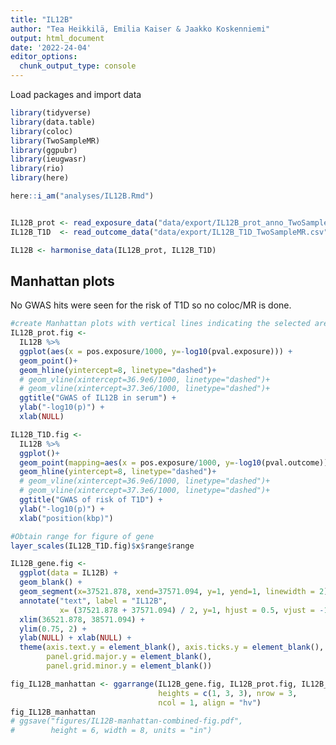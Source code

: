 ---
title: "IL12B"
author: "Tea Heikkilä, Emilia Kaiser & Jaakko Koskenniemi"
output: html_document
date: '2022-24-04'
editor_options:
  chunk_output_type: console
---

Load packages and import data
```{r}
library(tidyverse)
library(data.table)
library(coloc)
library(TwoSampleMR)
library(ggpubr)
library(ieugwasr)
library(rio)
library(here)

here::i_am("analyses/IL12B.Rmd")


IL12B_prot <- read_exposure_data("data/export/IL12B_prot_anno_TwoSampleMR.csv", sep=",")
IL12B_T1D  <- read_outcome_data("data/export/IL12B_T1D_TwoSampleMR.csv", sep=",")

IL12B <- harmonise_data(IL12B_prot, IL12B_T1D)

```

## Manhattan plots

No GWAS hits were seen for the risk of T1D so no coloc/MR is done.

```{r}
#create Manhattan plots with vertical lines indicating the selected area (see below 2.4)
IL12B_prot.fig <-
  IL12B %>%
  ggplot(aes(x = pos.exposure/1000, y=-log10(pval.exposure))) +
  geom_point()+
  geom_hline(yintercept=8, linetype="dashed")+
  # geom_vline(xintercept=36.9e6/1000, linetype="dashed")+
  # geom_vline(xintercept=37.3e6/1000, linetype="dashed")+
  ggtitle("GWAS of IL12B in serum") +
  ylab("-log10(p)") +
  xlab(NULL)

IL12B_T1D.fig <-
  IL12B %>%
  ggplot()+
  geom_point(mapping=aes(x = pos.exposure/1000, y=-log10(pval.outcome))) +
  geom_hline(yintercept=8, linetype="dashed")+
  # geom_vline(xintercept=36.9e6/1000, linetype="dashed")+
  # geom_vline(xintercept=37.3e6/1000, linetype="dashed")+
  ggtitle("GWAS of risk of T1D") +
  ylab("-log10(p)") +
  xlab("position(kbp)")

#Obtain range for figure of gene
layer_scales(IL12B_T1D.fig)$x$range$range

IL12B_gene.fig <-
  ggplot(data = IL12B) +
  geom_blank() +
  geom_segment(x=37521.878, xend=37571.094, y=1, yend=1, linewidth = 2) +
  annotate("text", label = "IL12B",
           x= (37521.878 + 37571.094) / 2, y=1, hjust = 0.5, vjust = -1) +
  xlim(36521.878, 38571.094) +
  ylim(0.75, 2) +
  ylab(NULL) + xlab(NULL) +
  theme(axis.text.y = element_blank(), axis.ticks.y = element_blank(),
        panel.grid.major.y = element_blank(),
        panel.grid.minor.y = element_blank())

fig_IL12B_manhattan <- ggarrange(IL12B_gene.fig, IL12B_prot.fig, IL12B_T1D.fig,
                                 heights = c(1, 3, 3), nrow = 3,
                                 ncol = 1, align = "hv")
fig_IL12B_manhattan
# ggsave("figures/IL12B-manhattan-combined-fig.pdf",
#        height = 6, width = 8, units = "in")
```


